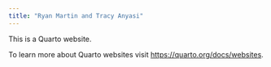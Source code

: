 ```yaml
---
title: "Ryan Martin and Tracy Anyasi"
---
```


This is a Quarto website.

To learn more about Quarto websites visit <https://quarto.org/docs/websites>.
